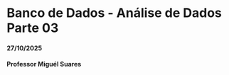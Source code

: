 # Banco de Dados - Análise de Dados Parte 03
#### 27/10/2025 {.unnumbered}
#### Professor Miguél Suares {.unnumbered}
